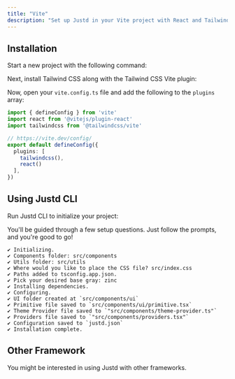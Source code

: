 ```yaml
---
title: "Vite"
description: "Set up Justd in your Vite project with React and Tailwind CSS using a quick and efficient installation process."
---
```


## Installation
Start a new project with the following command:
<Installation command='npm create vite@latest app -- --template react-ts' />

Next, install Tailwind CSS along with the Tailwind CSS Vite plugin:
<Installation command='npm install tailwindcss @tailwindcss/vite' />

Now, open your `vite.config.ts` file and add the following to the `plugins` array:
```ts
import { defineConfig } from 'vite'
import react from '@vitejs/plugin-react'
import tailwindcss from '@tailwindcss/vite'

// https://vite.dev/config/
export default defineConfig({
  plugins: [
    tailwindcss(),
    react()
  ],
})
```

## Using Justd CLI
Run Justd CLI to initialize your project:
<Installation command='npx justd-cli@latest init' />

You'll be guided through a few setup questions. Just follow the prompts, and you're good to go!
```
✔ Initializing.
✔ Components folder: src/components
✔ Utils folder: src/utils
✔ Where would you like to place the CSS file? src/index.css
✔ Paths added to tsconfig.app.json.
✔ Pick your desired base gray: zinc
✔ Installing dependencies.
✔ Configuring.
✔ UI folder created at `src/components/ui`
✔ Primitive file saved to `src/components/ui/primitive.tsx`
✔ Theme Provider file saved to `"src/components/theme-provider.ts"`
✔ Providers file saved to `"src/components/providers.tsx"`
✔ Configuration saved to `justd.json`
✔ Installation complete.
```

## Other Framework
You might be interested in using Justd with other frameworks.
<FrameworkGuides/>
